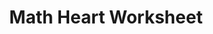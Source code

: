 ---
title: "Math Heart Worksheet"
subtitle: ""
creator: "Chris"
categories: ["art"]
featuredImage: "../src/assets/images/item/art/DSC02818.png"
views: ["../src/assets/images/item/art/DSC02818.png"]
nextItem: []
---